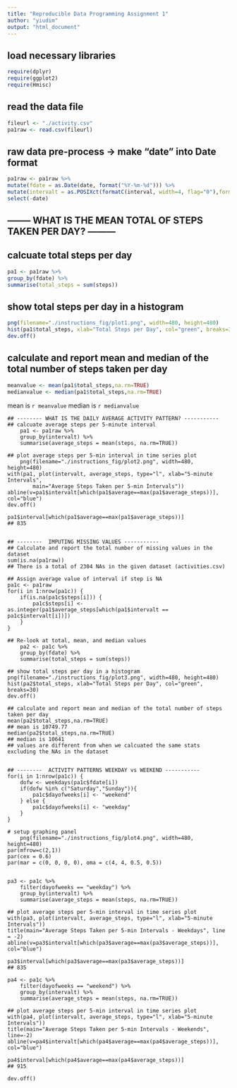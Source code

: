 ```yaml
---
title: "Reproducible Data Programming Assignment 1"
author: "yiudim"
output: "html_document"
---
```


## load necessary libraries
```r
require(dplyr)
require(ggplot2)
require(Hmisc)
```
	
## read the data file
```r
fileurl <- "./activity.csv"
pa1raw <- read.csv(fileurl)
```

## raw data pre-process -> make "date" into Date format
```r
pa1raw <- pa1raw %>% 
mutate(fdate = as.Date(date, format("%Y-%m-%d"))) %>% 
mutate(intervalt = as.POSIXct(formatC(interval, width=4, flag="0"),format="%H%M")) %>%
select(-date)
```
		

## -------- WHAT IS THE MEAN TOTAL OF STEPS TAKEN PER DAY? ---------
## calcuate total steps per day
```r
pa1 <- pa1raw %>% 
group_by(fdate) %>%
summarise(total_steps = sum(steps))
```

## show total steps per day in a histogram
```r
png(filename="./instructions_fig/plot1.png", width=480, height=480)
hist(pa1$total_steps, xlab="Total Steps per Day", col="green", breaks=30)
dev.off()
```

## calculate and report mean and median of the total number of steps taken per day
```r
meanvalue <- mean(pa1$total_steps,na.rm=TRUE)
medianvalue <- median(pa1$total_steps,na.rm=TRUE)
```

mean is `r meanvalue`
median is `r medianvalue`

	## -------- WHAT IS THE DAILY AVERAGE ACTIVITY PATTERN? -----------
	## calcuate average steps per 5-minute interval
        pa1 <- pa1raw %>% 
		group_by(intervalt) %>%
		summarise(average_steps = mean(steps, na.rm=TRUE))

	## plot average steps per 5-min interval in time series plot
        png(filename="./instructions_fig/plot2.png", width=480, height=480)
	with(pa1, plot(intervalt, average_steps, type="l", xlab="5-minute Intervals", 
			main="Average Steps Taken per 5-min Intervals"))
	abline(v=pa1$intervalt[which(pa1$average==max(pa1$average_steps))], col="blue")
	dev.off()

	pa1$interval[which(pa1$average==max(pa1$average_steps))]
	## 835


	## --------  IMPUTING MISSING VALUES -----------
	## Calculate and report the total number of missing values in the dataset
	sum(is.na(pa1raw))
	## There is a total of 2304 NAs in the given dataset (activities.csv)

	## Assign average value of interval if step is NA
	pa1c <- pa1raw
	for(i in 1:nrow(pa1c)) {
		if(is.na(pa1c$steps[i])) {
			pa1c$steps[i] <- as.integer(pa1$average_steps[which(pa1$intervalt == pa1c$intervalt[i])])
		}
	}

	## Re-look at total, mean, and median values
        pa2 <- pa1c %>% 
		group_by(fdate) %>%
		summarise(total_steps = sum(steps))

	## show total steps per day in a histogram
	png(filename="./instructions_fig/plot3.png", width=480, height=480)
	hist(pa2$total_steps, xlab="Total Steps per Day", col="green", breaks=30)
	dev.off()

	## calculate and report mean and median of the total number of steps taken per day
	mean(pa2$total_steps,na.rm=TRUE)
	## mean is 10749.77
	median(pa2$total_steps,na.rm=TRUE)
	## median is 10641
	## values are different from when we calcuated the same stats excluding the NAs in the dataset


	## --------  ACTIVITY PATTERNS WEEKDAY vs WEEKEND -----------
	for(i in 1:nrow(pa1c)) {
		dofw <- weekdays(pa1c$fdate[i]) 
		if(dofw %in% c("Saturday","Sunday")){
			pa1c$dayofweeks[i] <- "weekend"
		} else {
			pa1c$dayofweeks[i] <- "weekday"
		}
	}

	# setup graphing panel
        png(filename="./instructions_fig/plot4.png", width=480, height=480)
	par(mfrow=c(2,1))
	par(cex = 0.6)
	par(mar = c(0, 0, 0, 0), oma = c(4, 4, 0.5, 0.5))


	pa3 <- pa1c %>% 
		filter(dayofweeks == "weekday") %>%
		group_by(intervalt) %>%
		summarise(average_steps = mean(steps, na.rm=TRUE))

	## plot average steps per 5-min interval in time series plot
	with(pa3, plot(intervalt, average_steps, type="l", xlab="5-minute Intervals")) 
	title(main="Average Steps Taken per 5-min Intervals - Weekdays", line = -2)
	abline(v=pa3$intervalt[which(pa3$average==max(pa3$average_steps))], col="blue")

	pa3$interval[which(pa3$average==max(pa3$average_steps))]
	## 835

	pa4 <- pa1c %>% 
		filter(dayofweeks == "weekend") %>%
		group_by(intervalt) %>%
		summarise(average_steps = mean(steps, na.rm=TRUE))

	## plot average steps per 5-min interval in time series plot
	with(pa4, plot(intervalt, average_steps, type="l", xlab="5-minute Intervals")) 
	title(main="Average Steps Taken per 5-min Intervals - Weekends", line=-2)
	abline(v=pa4$intervalt[which(pa4$average==max(pa4$average_steps))], col="blue")

	pa4$interval[which(pa4$average==max(pa4$average_steps))]
	## 915

	dev.off()
	

